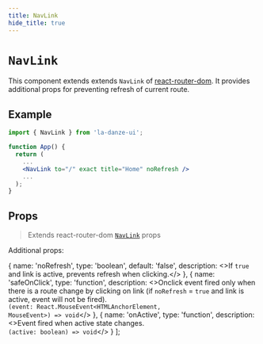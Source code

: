 ```yaml
---
title: NavLink
hide_title: true
---
```


# `NavLink`

This component extends extends `NavLink` of [react-router-dom](https://reactrouter.com/web/api/NavLink). It provides additional props for preventing refresh of current route.


## Example

```jsx
import { NavLink } from 'la-danze-ui';

function App() {
  return (
    ...
    <NavLink to="/" exact title="Home" noRefresh />
    ...
  );
}
```

## Props

> Extends react-router-dom [`NavLink`](https://reactrouter.com/web/api/NavLink) props

Additional props:

  {
    name: 'noRefresh',
    type: 'boolean',
    default: 'false',
    description: <>If <code>true</code> and link is active, prevents refresh when clicking.</>
  },
    {
    name: 'safeOnClick',
    type: 'function',
    description: <>Onclick event fired only when there is a route change by clicking on link (if <code>noRefresh</code> = <code>true</code> and link is active, event will not be fired).<br /><code>(event: React.MouseEvent&lt;HTMLAnchorElement, MouseEvent&gt;) => void</code></>
  },
  {
    name: 'onActive',
    type: 'function',
    description: <>Event fired when active state changes.<br /><code>(active: boolean) => void</code></>
  }
];

<PropsTable componentProps={componentProps} />